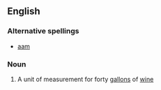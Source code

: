 ==English==

===Alternative spellings===
*[[aam]]

===Noun===
{{en-noun}}

# {{obsolete}} A unit of measurement for forty [[gallon]]s of [[wine]]
